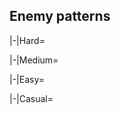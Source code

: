 {{Notice|The following enemy patterns and ship drops are autogenerated.<br>If in doubt, use tooltips to check sample sizes.}}
==Enemy patterns==
{{Section}}
<tabber>
|-|Hard=
{{Event/Map|
{{Event/MapNode|1|Hard|x=603|y=221}}
{{Event/MapNode|2|Hard|x=402|y=82}}
{{Event/MapNode|3|Hard|x=446|y=156}}
{{Event/MapNode|AB|Hard|x=594|y=117}}
{{Event/MapNode|A|Hard|x=509|y=275}}
{{Event/MapNode|B|Hard|x=475|y=225}}
{{Event/MapNode|C|Hard|x=410|y=193}}
{{Event/MapNode|D|Hard|x=374|y=228}}
{{Event/MapNode|E|Hard|x=354|y=133}}
{{Event/MapNode|F|Hard|x=300|y=129}}
{{Event/MapNode|G|Hard|x=296|y=192}}
{{Event/MapNode|H|Hard|x=249|y=210}}
{{Event/MapNode|I|Hard|x=246|y=125}}
{{Event/MapNode|J|Hard|x=222|y=158}}
{{Event/MapNode|K|Hard|x=198|y=231}}
{{Event/MapNode|L|Hard|x=182|y=139}}
{{Event/MapNode|M|Hard|x=180|y=186}}
{{Event/MapNode|N|Hard|x=149|y=96}}
{{Event/MapNode|O|Hard|x=131|y=151}}
}}
<div class="scrollable map-nodes" id="map-nodes-hard">
{{Map/Nodes|diff=Hard|name=深海潜水艦部隊 前衛警戒線III群
|A
|Normal
|{{TooltipSimple|Echelon|20% (6271/31350)}}
|Submarine So-Class/Elite
|Submarine So-Class/Elite
|Submarine Ka-Class/Elite
|-
|A
|Normal
|{{TooltipSimple|Echelon|30% (9291/31350)}}<br>{{TooltipSimple|Line Abreast|30% (9471/31350)}}
|Submarine So-Class/Flagship
|Submarine Ka-Class/Elite
|Submarine Ka-Class/Elite
|-
|A
|Normal
|{{TooltipSimple|Echelon|20% (6317/31350)}}
|Submarine So-Class/Flagship
|Submarine So-Class/Flagship
|Submarine Ka-Class/Elite
}}
{{Map/Nodes|diff=Hard|name=深海東方艦隊 増援軽空母I群
|B
|Normal
|{{TooltipSimple|Diamond|43% (19/44)}}
|Light Carrier Nu-Class/Kai Flagship II
|Heavy Cruiser Ri-Class/Flagship
|Heavy Cruiser Ri-Class/Flagship
|Light Cruiser Tsu-Class/Elite
|Destroyer Ro-Class/Late Model
|Destroyer Ro-Class/Late Model
|-
|B
|Normal
|{{TooltipSimple|Diamond|32% (14/44)}}
|Light Carrier Nu-Class/Kai Flagship III
|Heavy Cruiser Ri-Class/Flagship
|Heavy Cruiser Ri-Class/Flagship
|Light Cruiser Tsu-Class/Elite
|Destroyer Ro-Class/Late Model
|Destroyer Ro-Class/Late Model
|-
|B
|Normal
|{{TooltipSimple|Diamond|25% (11/44)}}
|Light Carrier Nu-Class/Kai Flagship IV
|Heavy Cruiser Ri-Class/Flagship
|Heavy Cruiser Ri-Class/Flagship
|Light Cruiser Tsu-Class/Elite
|Destroyer Ro-Class/Late Model
|Destroyer Ro-Class/Late Model
}}
{{Map/Nodes|diff=Hard|C|Empty|kind=6}}
{{Map/Nodes|diff=Hard|name=深海潜水艦部隊 前衛警戒線II群
|D
|Normal
|{{TooltipSimple|Echelon|18% (21543/119694)}}
|Submarine So-Class/Elite
|Submarine So-Class/Elite
|Submarine Ka-Class/Elite
|-
|D
|Normal
|{{TooltipSimple|Echelon|27% (32347/119694)}}<br>{{TooltipSimple|Line Abreast|27% (32321/119694)}}
|Submarine So-Class/Flagship
|Submarine Ka-Class/Elite
|Submarine Ka-Class/Elite
|-
|D
|Normal
|{{TooltipSimple|Echelon|28% (33483/119694)}}
|Submarine So-Class/Flagship
|Submarine So-Class/Flagship
|Submarine Ka-Class/Elite
}}
{{Map/Nodes|diff=Hard|name=深海潜水艦部隊 前衛警戒線I群
|E
|Normal
|{{TooltipSimple|Echelon|19% (18400/98195)}}
|Submarine So-Class/Elite
|Submarine So-Class/Elite
|Submarine Ka-Class/Elite
|-
|E
|Normal
|{{TooltipSimple|Echelon|28% (27655/98195)}}<br>{{TooltipSimple|Line Abreast|29% (28147/98195)}}
|Submarine So-Class/Flagship
|Submarine Ka-Class/Elite
|Submarine Ka-Class/Elite
|-
|E
|Normal
|{{TooltipSimple|Echelon|24% (23993/98195)}}
|Submarine So-Class/Flagship
|Submarine So-Class/Flagship
|Submarine Ka-Class/Elite
}}
{{Map/Nodes|diff=Hard|name=深海スラバヤ緊急増派 水雷戦隊
|F
|Normal
|{{TooltipSimple|Line Ahead|61% (611/1004)}}<br>{{TooltipSimple|Double Line|18% (176/1004)}}<br>{{TooltipSimple|Echelon|22% (217/1004)}}
|Light Cruiser Ho-Class/Flagship
|Torpedo Cruiser Chi-Class/Flagship
|Torpedo Cruiser Chi-Class/Flagship
|Destroyer Ro-Class/Late Model
|Destroyer Ro-Class/Late Model
|Destroyer Ro-Class/Late Model
}}
{{Map/Nodes|diff=Hard|name=深海スラバヤ防衛合同艦隊 前衛
|G
|Normal
|{{TooltipSimple|Line Ahead|50% (40617/81478)}}<br>{{TooltipSimple|Double Line|27% (22258/81478)}}
|Light Cruiser Ho-Class/Flagship
|Heavy Cruiser Ri-Class/Flagship
|Heavy Cruiser Ri-Class/Flagship
|Light Cruiser Tsu-Class
|Destroyer Ro-Class/Late Model
|Destroyer Ro-Class/Late Model
|-
|G
|Normal
|{{TooltipSimple|Line Ahead|23% (18603/81478)}}
|Light Cruiser Ho-Class/Flagship
|Heavy Cruiser Ri-Class/Flagship
|Heavy Cruiser Ri-Class/Flagship
|Light Cruiser Tsu-Class/Elite
|Destroyer Ro-Class/Late Model
|Destroyer Ro-Class/Late Model
}}
{{Map/Nodes|diff=Hard|H|Repair}}
{{Map/Nodes|diff=Hard|name=深海東方艦隊 増援軽空母II群
|I
|Normal
|{{TooltipSimple|Diamond|31% (27/87)}}
|Light Carrier Nu-Class/Kai Flagship II
|Heavy Cruiser Ri-Class/Flagship
|Heavy Cruiser Ri-Class/Flagship
|Light Cruiser Tsu-Class/Elite
|Destroyer Ro-Class/Late Model
|Destroyer Ro-Class/Late Model
|-
|I
|Normal
|{{TooltipSimple|Diamond|32% (28/87)}}
|Light Carrier Nu-Class/Kai Flagship III
|Heavy Cruiser Ri-Class/Flagship
|Heavy Cruiser Ri-Class/Flagship
|Light Cruiser Tsu-Class/Elite
|Destroyer Ro-Class/Late Model
|Destroyer Ro-Class/Late Model
|-
|I
|Normal
|{{TooltipSimple|Diamond|37% (32/87)}}
|Light Carrier Nu-Class/Kai Flagship IV
|Heavy Cruiser Ri-Class/Flagship
|Heavy Cruiser Ri-Class/Flagship
|Light Cruiser Tsu-Class/Elite
|Destroyer Ro-Class/Late Model
|Destroyer Ro-Class/Late Model
}}
{{Map/Nodes|diff=Hard|name=深海スラバヤ防衛合同艦隊 後衛
|J
|Normal
|{{TooltipSimple|Line Ahead|49% (28753/59199)}}<br>{{TooltipSimple|Double Line|26% (15626/59199)}}
|Light Cruiser He-Class/Kai Flagship
|Heavy Cruiser Ri-Class/Flagship
|Heavy Cruiser Ri-Class/Flagship
|Light Cruiser Tsu-Class
|Destroyer Ha-Class/Late Model
|Destroyer Ha-Class/Late Model
|-
|J
|Normal
|{{TooltipSimple|Line Ahead|25% (14820/59199)}}
|Light Cruiser He-Class/Kai Flagship
|Heavy Cruiser Ri-Class/Flagship
|Heavy Cruiser Ri-Class/Flagship
|Light Cruiser Tsu-Class/Elite
|Destroyer Ha-Class/Late Model
|Destroyer Ha-Class/Late Model
}}
{{Map/Nodes|diff=Hard|K|Resource}}
{{Map/Nodes|diff=Hard|L|Empty|kind=0}}
{{Map/Nodes|diff=Hard|name=深海スラバヤ防衛合同艦隊 主力
|M
|Boss
|{{TooltipSimple|Line Ahead|81% (28539/35192)}}
|Heavy Cruiser Ne-Class/Kai III
|Light Cruiser He-Class/Kai Flagship
|Light Cruiser He-Class/Kai Flagship
|Light Cruiser Tsu-Class/Elite
|Destroyer Ro-Class/Late Model
|Destroyer Ro-Class/Late Model
|-
|M
|Boss/Final
|{{TooltipSimple|Line Ahead|19% (6653/35192)}}
|Heavy Cruiser Ne-Class/Kai III
|Light Cruiser He-Class/Kai Flagship II
|Light Cruiser He-Class/Kai Flagship II
|Light Cruiser Tsu-Class/Elite
|Destroyer Ha-Class/Late Model
|Destroyer Ha-Class/Late Model
}}
{{Map/Nodes|diff=Hard|N|Empty|kind=1}}
{{Map/Nodes|diff=Hard|name=深海スラバヤ救援艦隊 旗艦艦隊
|O
|Boss
|{{TooltipSimple|Cruising Formation 4|77% (26545/34354)}}
|Battleship Water Demon/II
|Heavy Cruiser Ri-Class/Flagship
|Light Carrier Nu-Class/Elite III
|Light Cruiser Ho-Class/Flagship
|Destroyer Ha-Class/Late Model
|Destroyer Ha-Class/Late Model
|Light Cruiser He-Class/Kai Flagship
|Destroyer Ha-Class/Late Model
|Destroyer Ha-Class/Late Model
|Destroyer Ha-Class/Late Model
|Destroyer Ro-Class/Late Model
|Destroyer Ro-Class/Late Model
|-
|O
|Boss/Final
|{{TooltipSimple|Cruising Formation 4|23% (7809/34354)}}
|Battleship Water Demon/Kai III
|Heavy Cruiser Ri-Class/Flagship
|Light Carrier Nu-Class/Kai Flagship II
|Light Cruiser Ho-Class/Flagship
|Destroyer Ha-Class/Late Model
|Destroyer Ha-Class/Late Model
|Light Cruiser He-Class/Kai Flagship
|Light Cruiser Tsu-Class/Elite
|Destroyer Ha-Class/Late Model
|Destroyer Ha-Class/Late Model
|Destroyer Ha-Class/Late Model
|Destroyer Ha-Class/Late Model
}}
</div> <!-- overflow -->
|-|Medium=
{{Event/Map|
{{Event/MapNode|1|Medium|x=603|y=221}}
{{Event/MapNode|2|Medium|x=402|y=82}}
{{Event/MapNode|3|Medium|x=446|y=156}}
{{Event/MapNode|AB|Medium|x=594|y=117}}
{{Event/MapNode|A|Medium|x=509|y=275}}
{{Event/MapNode|B|Medium|x=475|y=225}}
{{Event/MapNode|C|Medium|x=410|y=193}}
{{Event/MapNode|D|Medium|x=374|y=228}}
{{Event/MapNode|E|Medium|x=354|y=133}}
{{Event/MapNode|F|Medium|x=300|y=129}}
{{Event/MapNode|G|Medium|x=296|y=192}}
{{Event/MapNode|H|Medium|x=249|y=210}}
{{Event/MapNode|I|Medium|x=246|y=125}}
{{Event/MapNode|J|Medium|x=222|y=158}}
{{Event/MapNode|K|Medium|x=198|y=231}}
{{Event/MapNode|L|Medium|x=182|y=139}}
{{Event/MapNode|M|Medium|x=180|y=186}}
{{Event/MapNode|N|Medium|x=149|y=96}}
{{Event/MapNode|O|Medium|x=131|y=151}}
}}
<div class="scrollable map-nodes" id="map-nodes-medium">
{{Map/Nodes|diff=Medium|name=深海潜水艦部隊 前衛警戒線III群
|A
|Normal
|{{TooltipSimple|Echelon|10% (251/2404)}}<br>{{TooltipSimple|Line Abreast|10% (242/2404)}}
|Submarine So-Class/Elite
|Submarine Ka-Class
|Submarine Ka-Class
|-
|A
|Normal
|{{TooltipSimple|Echelon|31% (742/2404)}}<br>{{TooltipSimple|Line Abreast|29% (702/2404)}}
|Submarine So-Class/Elite
|Submarine Ka-Class/Elite
|Submarine Ka-Class/Elite
|-
|A
|Normal
|{{TooltipSimple|Echelon|19% (467/2404)}}
|Submarine So-Class/Elite
|Submarine So-Class/Elite
|Submarine Ka-Class/Elite
}}
{{Map/Nodes|diff=Medium|name=深海東方艦隊 増援軽空母I群
|B
|Normal
|{{TooltipSimple|Diamond|60% (3/5)}}
|Light Carrier Nu-Class/Elite III
|Heavy Cruiser Ri-Class/Flagship
|Heavy Cruiser Ri-Class/Flagship
|Light Cruiser Tsu-Class
|Destroyer Ro-Class/Late Model
|Destroyer I-Class
|-
|B
|Normal
|{{TooltipSimple|Diamond|40% (2/5)}}
|Light Carrier Nu-Class/Elite IV
|Heavy Cruiser Ri-Class/Flagship
|Heavy Cruiser Ri-Class/Flagship
|Light Cruiser Tsu-Class
|Destroyer Ro-Class/Late Model
|Destroyer I-Class
}}
{{Map/Nodes|diff=Medium|C|Empty|kind=6}}
{{Map/Nodes|diff=Medium|name=深海潜水艦部隊 前衛警戒線II群
|D
|Normal
|{{TooltipSimple|Echelon|10% (1776/18281)}}<br>{{TooltipSimple|Line Abreast|10% (1789/18281)}}
|Submarine So-Class/Elite
|Submarine Ka-Class
|Submarine Ka-Class
|-
|D
|Normal
|{{TooltipSimple|Echelon|28% (5135/18281)}}<br>{{TooltipSimple|Line Abreast|29% (5219/18281)}}
|Submarine So-Class/Elite
|Submarine Ka-Class/Elite
|Submarine Ka-Class/Elite
|-
|D
|Normal
|{{TooltipSimple|Echelon|24% (4362/18281)}}
|Submarine So-Class/Elite
|Submarine So-Class/Elite
|Submarine Ka-Class/Elite
}}
{{Map/Nodes|diff=Medium|name=深海潜水艦部隊 前衛警戒線I群
|E
|Normal
|{{TooltipSimple|Echelon|9% (1297/14415)}}<br>{{TooltipSimple|Line Abreast|9% (1347/14415)}}
|Submarine So-Class/Elite
|Submarine Ka-Class
|Submarine Ka-Class
|-
|E
|Normal
|{{TooltipSimple|Echelon|29% (4110/14415)}}<br>{{TooltipSimple|Line Abreast|28% (4081/14415)}}
|Submarine So-Class/Elite
|Submarine Ka-Class/Elite
|Submarine Ka-Class/Elite
|-
|E
|Normal
|{{TooltipSimple|Echelon|25% (3580/14415)}}
|Submarine So-Class/Elite
|Submarine So-Class/Elite
|Submarine Ka-Class/Elite
}}
{{Map/Nodes|diff=Medium|name=深海スラバヤ緊急増派 水雷戦隊
|F
|Normal
|{{TooltipSimple|Line Ahead|69% (95/137)}}<br>{{TooltipSimple|Double Line|18% (24/137)}}<br>{{TooltipSimple|Echelon|13% (18/137)}}
|Light Cruiser Ho-Class/Flagship
|Torpedo Cruiser Chi-Class/Flagship
|Torpedo Cruiser Chi-Class/Elite
|Destroyer Ro-Class/Late Model
|Destroyer I-Class
|Destroyer I-Class
}}
{{Map/Nodes|diff=Medium|name=深海スラバヤ防衛合同艦隊 前衛
|G
|Normal
|{{TooltipSimple|Line Ahead|57% (10538/18525)}}<br>{{TooltipSimple|Double Line|31% (5790/18525)}}
|Light Cruiser Ho-Class/Flagship
|Heavy Cruiser Ri-Class/Flagship
|Heavy Cruiser Ri-Class/Flagship
|Destroyer Ro-Class/Late Model
|Destroyer I-Class
|Destroyer I-Class
|-
|G
|Normal
|{{TooltipSimple|Line Ahead|12% (2197/18525)}}
|Light Cruiser Ho-Class/Flagship
|Heavy Cruiser Ri-Class/Flagship
|Heavy Cruiser Ri-Class/Flagship
|Light Cruiser Tsu-Class
|Destroyer Ro-Class/Late Model
|Destroyer I-Class
}}
{{Map/Nodes|diff=Medium|H|Repair}}
{{Map/Nodes|diff=Medium|name=深海東方艦隊 増援軽空母II群
|I
|Normal
|{{TooltipSimple|Diamond|33% (3/9)}}
|Light Carrier Nu-Class/Elite II
|Heavy Cruiser Ri-Class/Flagship
|Light Cruiser Tsu-Class
|Destroyer Ro-Class/Late Model
|Destroyer I-Class
|Destroyer I-Class
|-
|I
|Normal
|{{TooltipSimple|Diamond|11% (1/9)}}
|Light Carrier Nu-Class/Elite IV
|Heavy Cruiser Ri-Class/Flagship
|Light Cruiser Tsu-Class
|Destroyer Ro-Class/Late Model
|Destroyer I-Class
|Destroyer I-Class
|-
|I
|Normal
|{{TooltipSimple|Diamond|44% (4/9)}}
|Light Carrier Nu-Class/Elite III
|Heavy Cruiser Ri-Class/Flagship
|Heavy Cruiser Ri-Class/Flagship
|Light Cruiser Tsu-Class
|Destroyer Ro-Class/Late Model
|Destroyer I-Class
|-
|I
|Normal
|{{TooltipSimple|Diamond|11% (1/9)}}
|Light Carrier Nu-Class/Elite IV
|Heavy Cruiser Ri-Class/Flagship
|Heavy Cruiser Ri-Class/Flagship
|Light Cruiser Tsu-Class
|Destroyer Ro-Class/Late Model
|Destroyer I-Class
}}
{{Map/Nodes|diff=Medium|name=深海スラバヤ防衛合同艦隊 後衛
|J
|Normal
|{{TooltipSimple|Line Ahead|57% (6387/11251)}}<br>{{TooltipSimple|Double Line|30% (3329/11251)}}
|Light Cruiser He-Class/Flagship
|Heavy Cruiser Ri-Class/Flagship
|Heavy Cruiser Ri-Class/Flagship
|Destroyer Ha-Class/Late Model
|Destroyer I-Class
|Destroyer I-Class
|-
|J
|Normal
|{{TooltipSimple|Line Ahead|14% (1535/11251)}}
|Light Cruiser He-Class/Flagship
|Heavy Cruiser Ri-Class/Flagship
|Heavy Cruiser Ri-Class/Flagship
|Light Cruiser Tsu-Class
|Destroyer Ha-Class/Late Model
|Destroyer I-Class
}}
{{Map/Nodes|diff=Medium|K|Resource}}
{{Map/Nodes|diff=Medium|L|Empty|kind=0}}
{{Map/Nodes|diff=Medium|name=深海スラバヤ防衛合同艦隊 主力
|M
|Boss
|{{TooltipSimple|Line Ahead|89% (10049/11245)}}
|Heavy Cruiser Ne-Class/Kai II
|Light Cruiser Ho-Class/Flagship
|Light Cruiser Ho-Class/Flagship
|Light Cruiser Tsu-Class
|Destroyer Ro-Class/Late Model
|Destroyer Ro-Class/Late Model
|-
|M
|Boss/Final
|{{TooltipSimple|Line Ahead|11% (1196/11245)}}
|Heavy Cruiser Ne-Class/Kai III
|Light Cruiser Ho-Class/Flagship
|Light Cruiser Ho-Class/Flagship
|Light Cruiser Tsu-Class/Elite
|Destroyer Ro-Class/Late Model
|Destroyer Ro-Class/Late Model
}}
{{Map/Nodes|diff=Medium|N|Empty|kind=1}}
{{Map/Nodes|diff=Medium|name=深海スラバヤ救援艦隊 旗艦艦隊
|O
|Boss
|{{TooltipSimple|Cruising Formation 4|89% (4876/5485)}}
|Battleship Water Demon
|Heavy Cruiser Ri-Class/Flagship
|Light Cruiser Ho-Class/Elite
|Light Cruiser Ho-Class/Elite
|Destroyer Ha-Class/Late Model
|Destroyer Ha-Class/Late Model
|Light Cruiser Ho-Class/Flagship
|Destroyer Ha-Class/Late Model
|Destroyer Ro-Class/Late Model
|Destroyer Ro-Class/Late Model
|Destroyer I-Class
|Destroyer I-Class
|-
|O
|Boss/Final
|{{TooltipSimple|Cruising Formation 4|11% (609/5485)}}
|Battleship Water Demon/Kai II
|Heavy Cruiser Ri-Class/Flagship
|Light Carrier Nu-Class/Elite
|Light Cruiser Ho-Class/Elite
|Destroyer Ha-Class/Late Model
|Destroyer Ha-Class/Late Model
|Light Cruiser Ho-Class/Flagship
|Destroyer Ha-Class/Late Model
|Destroyer Ha-Class/Late Model
|Destroyer Ha-Class/Late Model
|Destroyer I-Class
|Destroyer I-Class
}}
</div> <!-- overflow -->
|-|Easy=
{{Event/Map|
{{Event/MapNode|1|Easy|x=603|y=221}}
{{Event/MapNode|2|Easy|x=402|y=82}}
{{Event/MapNode|3|Easy|x=446|y=156}}
{{Event/MapNode|AB|Easy|x=594|y=117}}
{{Event/MapNode|A|Easy|x=509|y=275}}
{{Event/MapNode|B|Easy|x=475|y=225}}
{{Event/MapNode|C|Easy|x=410|y=193}}
{{Event/MapNode|D|Easy|x=374|y=228}}
{{Event/MapNode|E|Easy|x=354|y=133}}
{{Event/MapNode|F|Easy|x=300|y=129}}
{{Event/MapNode|G|Easy|x=296|y=192}}
{{Event/MapNode|H|Easy|x=249|y=210}}
{{Event/MapNode|I|Easy|x=246|y=125}}
{{Event/MapNode|J|Easy|x=222|y=158}}
{{Event/MapNode|K|Easy|x=198|y=231}}
{{Event/MapNode|L|Easy|x=182|y=139}}
{{Event/MapNode|M|Easy|x=180|y=186}}
{{Event/MapNode|N|Easy|x=149|y=96}}
{{Event/MapNode|O|Easy|x=131|y=151}}
}}
<div class="scrollable map-nodes" id="map-nodes-easy">
{{Map/Nodes|diff=Easy|name=深海潜水艦部隊 前衛警戒線III群
|A
|Normal
|{{TooltipSimple|Echelon|20% (942/4671)}}
|Submarine So-Class
|Submarine So-Class
|Submarine Ka-Class
|-
|A
|Normal
|{{TooltipSimple|Echelon|40% (1880/4671)}}<br>{{TooltipSimple|Line Abreast|40% (1849/4671)}}
|Submarine So-Class/Elite
|Submarine Ka-Class
|Submarine Ka-Class
}}
{{Map/Nodes|diff=Easy|name=深海東方艦隊 増援軽空母I群
|B
|Normal
|{{TooltipSimple|Diamond|26% (14/54)}}
|Light Carrier Nu-Class/Elite II
|Heavy Cruiser Ri-Class/Flagship
|Light Cruiser Tsu-Class
|Destroyer Ro-Class/Late Model
|Destroyer I-Class
|Destroyer I-Class
|-
|B
|Normal
|{{TooltipSimple|Diamond|31% (17/54)}}
|Light Carrier Nu-Class/Elite III
|Heavy Cruiser Ri-Class/Elite
|Light Cruiser Tsu-Class
|Destroyer Ro-Class/Late Model
|Destroyer I-Class
|Destroyer I-Class
|-
|B
|Normal
|{{TooltipSimple|Diamond|24% (13/54)}}
|Light Carrier Nu-Class/Elite IV
|Heavy Cruiser Ri-Class/Elite
|Light Cruiser Tsu-Class
|Destroyer Ro-Class/Late Model
|Destroyer I-Class
|Destroyer I-Class
|-
|B
|Normal
|{{TooltipSimple|Diamond|19% (10/54)}}
|Light Carrier Nu-Class/Elite IV
|Heavy Cruiser Ri-Class/Flagship
|Light Cruiser Tsu-Class
|Destroyer Ro-Class/Late Model
|Destroyer I-Class
|Destroyer I-Class
}}
{{Map/Nodes|diff=Easy|C|Empty|kind=6}}
{{Map/Nodes|diff=Easy|name=深海潜水艦部隊 前衛警戒線II群
|D
|Normal
|{{TooltipSimple|Echelon|20% (4431/22560)}}
|Submarine So-Class
|Submarine So-Class
|Submarine Ka-Class
|-
|D
|Normal
|{{TooltipSimple|Echelon|40% (9074/22560)}}<br>{{TooltipSimple|Line Abreast|40% (9055/22560)}}
|Submarine So-Class/Elite
|Submarine Ka-Class
|Submarine Ka-Class
}}
{{Map/Nodes|diff=Easy|name=深海潜水艦部隊 前衛警戒線I群
|E
|Normal
|{{TooltipSimple|Echelon|20% (3340/16536)}}
|Submarine So-Class
|Submarine So-Class
|Submarine Ka-Class
|-
|E
|Normal
|{{TooltipSimple|Echelon|40% (6532/16536)}}<br>{{TooltipSimple|Line Abreast|40% (6664/16536)}}
|Submarine So-Class/Elite
|Submarine Ka-Class
|Submarine Ka-Class
}}
{{Map/Nodes|diff=Easy|name=深海スラバヤ緊急増派 水雷戦隊
|F
|Normal
|{{TooltipSimple|Echelon|24% (155/653)}}
|Light Cruiser Ho-Class/Flagship
|Torpedo Cruiser Chi-Class/Elite
|Torpedo Cruiser Chi-Class/Elite
|Destroyer I-Class
|Destroyer I-Class
|Destroyer I-Class
|-
|F
|Normal
|{{TooltipSimple|Line Ahead|49% (320/653)}}<br>{{TooltipSimple|Double Line|27% (178/653)}}
|Light Cruiser Ho-Class/Flagship
|Torpedo Cruiser Chi-Class/Elite
|Torpedo Cruiser Chi-Class/Elite
|Destroyer Ro-Class/Late Model
|Destroyer I-Class
|Destroyer I-Class
}}
{{Map/Nodes|diff=Easy|name=深海スラバヤ防衛合同艦隊 前衛
|G
|Normal
|{{TooltipSimple|Line Ahead|30% (5034/16897)}}<br>{{TooltipSimple|Double Line|30% (4995/16897)}}
|Light Cruiser Ho-Class/Flagship
|Heavy Cruiser Ri-Class/Elite
|Heavy Cruiser Ri-Class/Elite
|Destroyer Ro-Class/Late Model
|Destroyer I-Class
|Destroyer I-Class
|-
|G
|Normal
|{{TooltipSimple|Line Ahead|41% (6868/16897)}}
|Light Cruiser Ho-Class/Flagship
|Heavy Cruiser Ri-Class/Flagship
|Heavy Cruiser Ri-Class/Elite
|Destroyer Ro-Class/Late Model
|Destroyer I-Class
|Destroyer I-Class
}}
{{Map/Nodes|diff=Easy|H|Repair}}
{{Map/Nodes|diff=Easy|name=深海東方艦隊 増援軽空母II群
|I
|Normal
|{{TooltipSimple|Diamond|32% (41/127)}}
|Light Carrier Nu-Class/Elite II
|Heavy Cruiser Ri-Class/Flagship
|Light Cruiser Tsu-Class
|Destroyer Ro-Class/Late Model
|Destroyer I-Class
|Destroyer I-Class
|-
|I
|Normal
|{{TooltipSimple|Diamond|50% (63/127)}}
|Light Carrier Nu-Class/Elite III
|Heavy Cruiser Ri-Class/Elite
|Light Cruiser Tsu-Class
|Destroyer Ro-Class/Late Model
|Destroyer I-Class
|Destroyer I-Class
|-
|I
|Normal
|{{TooltipSimple|Diamond|18% (23/127)}}
|Light Carrier Nu-Class/Elite IV
|Heavy Cruiser Ri-Class/Elite
|Light Cruiser Tsu-Class
|Destroyer Ro-Class/Late Model
|Destroyer I-Class
|Destroyer I-Class
}}
{{Map/Nodes|diff=Easy|name=深海スラバヤ防衛合同艦隊 後衛
|J
|Normal
|{{TooltipSimple|Line Ahead|30% (4700/15501)}}<br>{{TooltipSimple|Double Line|30% (4600/15501)}}
|Light Cruiser He-Class/Flagship
|Heavy Cruiser Ri-Class/Elite
|Heavy Cruiser Ri-Class/Elite
|Destroyer Ro-Class/Late Model
|Destroyer I-Class
|Destroyer I-Class
|-
|J
|Normal
|{{TooltipSimple|Line Ahead|40% (6201/15501)}}
|Light Cruiser He-Class/Flagship
|Heavy Cruiser Ri-Class/Flagship
|Heavy Cruiser Ri-Class/Elite
|Destroyer Ro-Class/Late Model
|Destroyer I-Class
|Destroyer I-Class
}}
{{Map/Nodes|diff=Easy|K|Resource}}
{{Map/Nodes|diff=Easy|L|Empty|kind=0}}
{{Map/Nodes|diff=Easy|name=深海スラバヤ防衛合同艦隊 主力
|M
|Boss
|{{TooltipSimple|Line Ahead|71% (3211/4535)}}
|Heavy Cruiser Ne-Class/Kai
|Light Cruiser Ho-Class/Flagship
|Light Cruiser Ho-Class/Flagship
|Light Cruiser Tsu-Class
|Destroyer Ro-Class/Late Model
|Destroyer I-Class
|-
|M
|Boss/Final
|{{TooltipSimple|Line Ahead|29% (1324/4535)}}
|Heavy Cruiser Ne-Class/Kai II
|Light Cruiser Ho-Class/Flagship
|Light Cruiser Ho-Class/Flagship
|Light Cruiser Tsu-Class
|Destroyer Ro-Class/Late Model
|Destroyer Ro-Class/Late Model
}}
{{Map/Nodes|diff=Easy|N|Empty|kind=1}}
{{Map/Nodes|diff=Easy|name=深海スラバヤ救援艦隊 旗艦艦隊
|O
|Boss
|{{TooltipSimple|Cruising Formation 4|91% (10174/11183)}}
|Battleship Water Demon
|Heavy Cruiser Ri-Class/Elite
|Light Cruiser Ho-Class/Elite
|Light Cruiser Ho-Class/Elite
|Destroyer Ro-Class/Late Model
|Transport Ship Wa-Class
|Light Cruiser Ho-Class/Elite
|Destroyer I-Class
|Destroyer I-Class
|Destroyer I-Class
|Destroyer I-Class
|Destroyer I-Class
|-
|O
|Boss/Final
|{{TooltipSimple|Cruising Formation 4|9% (1009/11183)}}
|Battleship Water Demon/Kai
|Heavy Cruiser Ri-Class/Elite
|Light Cruiser Ho-Class/Elite
|Light Cruiser Ho-Class/Elite
|Destroyer Ro-Class/Late Model
|Transport Ship Wa-Class
|Light Cruiser Ho-Class/Elite
|Destroyer Ro-Class/Late Model
|Destroyer Ro-Class/Late Model
|Destroyer I-Class
|Destroyer I-Class
|Destroyer I-Class
}}
</div> <!-- overflow -->
|-|Casual=
{{Event/Map|
{{Event/MapNode|1|Casual|x=603|y=221}}
{{Event/MapNode|2|Casual|x=402|y=82}}
{{Event/MapNode|3|Casual|x=446|y=156}}
{{Event/MapNode|AB|Casual|x=594|y=117}}
{{Event/MapNode|A|Casual|x=509|y=275}}
{{Event/MapNode|B|Casual|x=475|y=225}}
{{Event/MapNode|C|Casual|x=410|y=193}}
{{Event/MapNode|D|Casual|x=374|y=228}}
{{Event/MapNode|E|Casual|x=354|y=133}}
{{Event/MapNode|F|Casual|x=300|y=129}}
{{Event/MapNode|G|Casual|x=296|y=192}}
{{Event/MapNode|H|Casual|x=249|y=210}}
{{Event/MapNode|I|Casual|x=246|y=125}}
{{Event/MapNode|J|Casual|x=222|y=158}}
{{Event/MapNode|K|Casual|x=198|y=231}}
{{Event/MapNode|L|Casual|x=182|y=139}}
{{Event/MapNode|M|Casual|x=180|y=186}}
{{Event/MapNode|N|Casual|x=149|y=96}}
{{Event/MapNode|O|Casual|x=131|y=151}}
}}
<div class="scrollable map-nodes" id="map-nodes-casual">
{{Map/Nodes|diff=Casual|name=深海潜水艦部隊 前衛警戒線III群
|A
|Normal
|{{TooltipSimple|Echelon|70% (1061/1521)}}
|Submarine So-Class
|Submarine So-Class
|Submarine Ka-Class
|-
|A
|Normal
|{{TooltipSimple|Echelon|15% (225/1521)}}<br>{{TooltipSimple|Line Abreast|15% (235/1521)}}
|Submarine So-Class/Elite
|Submarine Ka-Class
|Submarine Ka-Class
}}
{{Map/Nodes|diff=Casual|name=深海東方艦隊 増援軽空母I群
|B
|Normal
|{{TooltipSimple|Diamond|75% (3/4)}}
|Light Carrier Nu-Class/Elite II
|Heavy Cruiser Ri-Class/Flagship
|Light Cruiser Tsu-Class
|Destroyer Ro-Class/Late Model
|Destroyer I-Class
|Destroyer I-Class
|-
|B
|Normal
|{{TooltipSimple|Diamond|25% (1/4)}}
|Light Carrier Nu-Class/Elite IV
|Heavy Cruiser Ri-Class/Elite
|Light Cruiser Tsu-Class
|Destroyer Ro-Class/Late Model
|Destroyer I-Class
|Destroyer I-Class
}}
{{Map/Nodes|diff=Casual|C|Empty|kind=6}}
{{Map/Nodes|diff=Casual|name=深海潜水艦部隊 前衛警戒線II群
|D
|Normal
|{{TooltipSimple|Echelon|70% (3169/4512)}}
|Submarine So-Class
|Submarine So-Class
|Submarine Ka-Class
|-
|D
|Normal
|{{TooltipSimple|Echelon|15% (699/4512)}}<br>{{TooltipSimple|Line Abreast|14% (644/4512)}}
|Submarine So-Class/Elite
|Submarine Ka-Class
|Submarine Ka-Class
}}
{{Map/Nodes|diff=Casual|name=深海潜水艦部隊 前衛警戒線I群
|E
|Normal
|{{TooltipSimple|Echelon|71% (2536/3567)}}
|Submarine So-Class
|Submarine So-Class
|Submarine Ka-Class
|-
|E
|Normal
|{{TooltipSimple|Echelon|15% (524/3567)}}<br>{{TooltipSimple|Line Abreast|14% (507/3567)}}
|Submarine So-Class/Elite
|Submarine Ka-Class
|Submarine Ka-Class
}}
{{Map/Nodes|diff=Casual|name=深海スラバヤ緊急増派 水雷戦隊
|F
|Normal
|{{TooltipSimple|Echelon|41% (22/54)}}
|Light Cruiser Ho-Class/Flagship
|Torpedo Cruiser Chi-Class/Elite
|Torpedo Cruiser Chi-Class/Elite
|Destroyer I-Class
|Destroyer I-Class
|Destroyer I-Class
|-
|F
|Normal
|{{TooltipSimple|Line Ahead|19% (10/54)}}<br>{{TooltipSimple|Double Line|41% (22/54)}}
|Light Cruiser Ho-Class/Flagship
|Torpedo Cruiser Chi-Class/Elite
|Torpedo Cruiser Chi-Class/Elite
|Destroyer Ro-Class/Late Model
|Destroyer I-Class
|Destroyer I-Class
}}
{{Map/Nodes|diff=Casual|name=深海スラバヤ防衛合同艦隊 前衛
|G
|Normal
|{{TooltipSimple|Line Ahead|55% (1565/2849)}}<br>{{TooltipSimple|Double Line|45% (1284/2849)}}
|Light Cruiser Ho-Class/Flagship
|Heavy Cruiser Ri-Class/Elite
|Heavy Cruiser Ri-Class/Elite
|Destroyer Ro-Class/Late Model
|Destroyer I-Class
|Destroyer I-Class
}}
{{Map/Nodes|diff=Casual|H|Repair}}
{{Map/Nodes|diff=Casual|name=深海東方艦隊 増援軽空母II群
|I
|Normal
|{{TooltipSimple|Diamond|26% (8/31)}}
|Light Carrier Nu-Class/Elite II
|Heavy Cruiser Ri-Class/Flagship
|Light Cruiser Tsu-Class
|Destroyer Ro-Class/Late Model
|Destroyer I-Class
|Destroyer I-Class
|-
|I
|Normal
|{{TooltipSimple|Diamond|35% (11/31)}}
|Light Carrier Nu-Class/Elite III
|Heavy Cruiser Ri-Class/Elite
|Light Cruiser Tsu-Class
|Destroyer Ro-Class/Late Model
|Destroyer I-Class
|Destroyer I-Class
|-
|I
|Normal
|{{TooltipSimple|Diamond|39% (12/31)}}
|Light Carrier Nu-Class/Elite IV
|Heavy Cruiser Ri-Class/Elite
|Light Cruiser Tsu-Class
|Destroyer Ro-Class/Late Model
|Destroyer I-Class
|Destroyer I-Class
}}
{{Map/Nodes|diff=Casual|name=深海スラバヤ防衛合同艦隊 後衛
|J
|Normal
|{{TooltipSimple|Line Ahead|55% (1452/2618)}}<br>{{TooltipSimple|Double Line|45% (1166/2618)}}
|Light Cruiser He-Class/Flagship
|Heavy Cruiser Ri-Class/Elite
|Heavy Cruiser Ri-Class/Elite
|Destroyer Ro-Class/Late Model
|Destroyer I-Class
|Destroyer I-Class
}}
{{Map/Nodes|diff=Casual|K|Resource}}
{{Map/Nodes|diff=Casual|L|Empty|kind=0}}
{{Map/Nodes|diff=Casual|name=深海スラバヤ防衛合同艦隊 主力
|M
|Boss
|{{TooltipSimple|Line Ahead|38% (294/769)}}
|Heavy Cruiser Ne-Class/Kai
|Light Cruiser Ho-Class/Elite
|Destroyer I-Class
|Destroyer I-Class
|Destroyer I-Class
|Destroyer I-Class
|-
|M
|Boss
|{{TooltipSimple|Line Ahead|38% (289/769)}}
|Heavy Cruiser Ne-Class/Kai
|Light Cruiser Ho-Class/Elite
|Light Cruiser Ho-Class/Elite
|Destroyer I-Class
|Destroyer I-Class
|Destroyer I-Class
|-
|M
|Boss/Final
|{{TooltipSimple|Line Ahead|24% (186/769)}}
|Heavy Cruiser Ne-Class/Kai
|Light Cruiser Ho-Class/Elite
|Light Cruiser Ho-Class/Elite
|Destroyer Ro-Class/Late Model
|Destroyer I-Class
|Destroyer I-Class
}}
{{Map/Nodes|diff=Casual|N|Empty|kind=1}}
{{Map/Nodes|diff=Casual|name=深海スラバヤ救援艦隊 旗艦艦隊
|O
|Boss
|{{TooltipSimple|Cruising Formation 4|93% (1751/1881)}}
|Battleship Water Demon
|Light Cruiser Ho-Class/Elite
|Destroyer Ro-Class/Late Model
|Destroyer I-Class
|Destroyer I-Class
|Transport Ship Wa-Class
|Destroyer I-Class
|Destroyer I-Class
|Destroyer I-Class
|Destroyer I-Class
|Destroyer I-Class
|Destroyer I-Class
|-
|O
|Boss/Final
|{{TooltipSimple|Cruising Formation 4|7% (130/1881)}}
|Battleship Water Demon
|Light Cruiser Ho-Class/Elite
|Light Cruiser Ho-Class/Elite
|Destroyer Ro-Class/Late Model
|Destroyer I-Class
|Transport Ship Wa-Class
|Light Cruiser Ho-Class/Elite
|Destroyer I-Class
|Destroyer I-Class
|Destroyer I-Class
|Destroyer I-Class
|Destroyer I-Class
}}
</div> <!-- overflow -->
</tabber>
{{SectionEnd}}